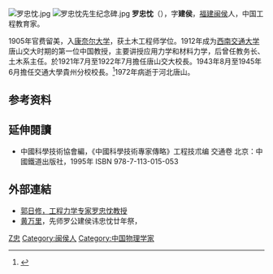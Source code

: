 [[File:罗忠忱.jpg|thumb]]
[[File:罗忠忱先生纪念碑.jpg|thumb]]
'''罗忠忱'''（{{bd|1880年|11月|1972年|catIdx=L羅}}），字'''建侯'''，[[福建|福建]][[闽侯|闽侯]]人，中国工程教育家。

1905年官费留美，入[[康奈尔大学|康奈尔大学]]，获土木工程师学位。1912年成为[[西南交通大学|西南交通大学]]唐山交大时期的第一位中国教授，主要讲授应用力学和材料力学，后曾任教务长、土木系主任。於1921年7月至1922年7月擔任唐山交大校長。1943年8月至1945年6月擔任交通大學貴州分校校長。<ref>{{Cite book|title=百科知识数据辞典|author=许力以, 周谊主编|publisher=青岛出版社|year=2008|isbn=|location=青岛|pages=}}</ref>1972年病逝于河北唐山。

== 参考资料 ==
{{reflist}}

== 延伸閱讀 ==
* 中國科學技術協會編，《中國科學技術專家傳略》工程技朮编 交通卷  北京：中國鐵道出版社，1995年  ISBN 978-7-113-015-053

== 外部連結 ==
* [http://110.swjtu.edu.cn/read.asp?id=301 郭日修，工程力学专家罗忠忱教授]{{dead link|date=2018年4月 |bot=InternetArchiveBot |fix-attempted=yes }}
* [https://web.archive.org/web/20060327123259/http://110.swjtu.edu.cn/read.asp?id=441 ] [[黄万里|黄万里]]，先师罗公建侯讳忠忱廿年祭，

{{Authority control}}
{{DEFAULTSORT:Luo}}
[[Category:羅姓|Z忠]]
[[Category:闽侯人|Category:闽侯人]]
[[Category:中国物理学家|Category:中国物理学家]]

{{China-scientist-stub}}